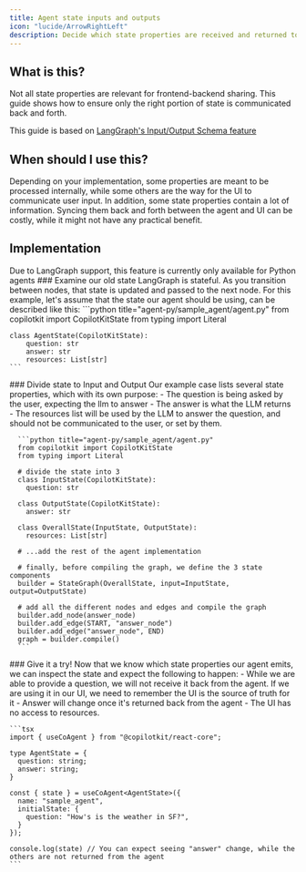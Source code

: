 ```yaml
---
title: Agent state inputs and outputs
icon: "lucide/ArrowRightLeft"
description: Decide which state properties are received and returned to the frontend
---
```


## What is this?

Not all state properties are relevant for frontend-backend sharing.
This guide shows how to ensure only the right portion of state is communicated back and forth.

This guide is based on [LangGraph's Input/Output Schema feature](https://langchain-ai.github.io/langgraph/how-tos/input_output_schema/)

## When should I use this?

Depending on your implementation, some properties are meant to be processed internally, while some others are the way for the UI to communicate user input.
In addition, some state properties contain a lot of information. Syncing them back and forth between the agent and UI can be costly, while it might not have any practical benefit.

## Implementation

<Callout>
    Due to LangGraph support, this feature is currently only available for Python agents
</Callout>

<Steps>
  <Step>
    ### Examine our old state
    LangGraph is stateful. As you transition between nodes, that state is updated and passed to the next node. For this example,
    let's assume that the state our agent should be using, can be described like this:
    ```python title="agent-py/sample_agent/agent.py"
    from copilotkit import CopilotKitState
    from typing import Literal

    class AgentState(CopilotKitState):
        question: str
        answer: str
        resources: List[str]
    ```
  </Step>
  <Step>
    ### Divide state to Input and Output
    Our example case lists several state properties, which with its own purpose:
      - The question is being asked by the user, expecting the llm to answer
      - The answer is what the LLM returns
      - The resources list will be used by the LLM to answer the question, and should not be communicated to the user, or set by them.

      ```python title="agent-py/sample_agent/agent.py"
      from copilotkit import CopilotKitState
      from typing import Literal

      # divide the state into 3
      class InputState(CopilotKitState):
        question: str

      class OutputState(CopilotKitState):
        answer: str

      class OverallState(InputState, OutputState):
        resources: List[str]

      # ...add the rest of the agent implementation

      # finally, before compiling the graph, we define the 3 state components
      builder = StateGraph(OverallState, input=InputState, output=OutputState)

      # add all the different nodes and edges and compile the graph
      builder.add_node(answer_node)
      builder.add_edge(START, "answer_node")
      builder.add_edge("answer_node", END)
      graph = builder.compile()
      ```
  </Step>
  <Step>
    ### Give it a try!
    Now that we know which state properties our agent emits, we can inspect the state and expect the following to happen:
    - While we are able to provide a question, we will not receive it back from the agent. If we are using it in our UI, we need to remember the UI is the source of truth for it
    - Answer will change once it's returned back from the agent
    - The UI has no access to resources.

    ```tsx
    import { useCoAgent } from "@copilotkit/react-core";

    type AgentState = {
      question: string;
      answer: string;
    }

    const { state } = useCoAgent<AgentState>({
      name: "sample_agent",
      initialState: {
        question: "How's is the weather in SF?",
      }
    });

    console.log(state) // You can expect seeing "answer" change, while the others are not returned from the agent
    ```
  </Step>
</Steps>
